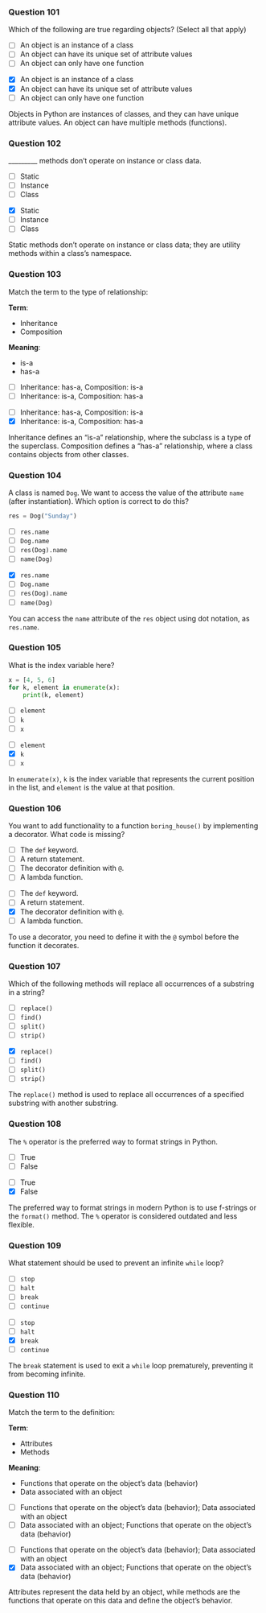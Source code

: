 ### Question 101 {.question}

Which of the following are true regarding objects? (Select all that apply)

::: {.r-stack}

::: {.absolute .left-0 .top-0 width=100%}
- [ ] An object is an instance of a class
- [ ] An object can have its unique set of attribute values
- [ ] An object can only have one function
:::

::: {.fragment .fade-in .absolute .left-0 .top-0 width=100%}
- [x] An object is an instance of a class
- [x] An object can have its unique set of attribute values
- [ ] An object can only have one function


::: {.explanation}
Objects in Python are instances of classes, and they can have unique attribute values. An object can have multiple methods (functions).
:::
:::
:::

### Question 102 {.question}

_________ methods don’t operate on instance or class data.

::: {.r-stack}

::: {.absolute .left-0 .top-0 width=100%}
- [ ] Static
- [ ] Instance
- [ ] Class
:::

::: {.fragment .fade-in .absolute .left-0 .top-0 width=100%}
- [x] Static
- [ ] Instance
- [ ] Class


::: {.explanation}
Static methods don’t operate on instance or class data; they are utility methods within a class’s namespace.
:::
:::
:::

### Question 103 {.question}

::: {.smaller-80}
Match the term to the type of relationship:

**Term**:

- Inheritance
- Composition

**Meaning**:

- is-a
- has-a

::: {.r-stack}

::: {.absolute .left-0 .top-0 width=100%}
- [ ] Inheritance: has-a, Composition: is-a
- [ ] Inheritance: is-a, Composition: has-a
:::

::: {.fragment .fade-in .absolute .left-0 .top-0 width=100%}
- [ ] Inheritance: has-a, Composition: is-a
- [x] Inheritance: is-a, Composition: has-a


::: {.explanation}
Inheritance defines an "is-a" relationship, where the subclass is a type of the superclass. Composition defines a "has-a" relationship, where a class contains objects from other classes.
:::
:::
:::
:::

### Question 104 {.question}

A class is named `Dog`. We want to access the value of the attribute `name` (after instantiation). Which option is correct to do this?

```python
res = Dog("Sunday")
```

::: {.r-stack}

::: {.absolute .left-0 .top-0 width=100%}
- [ ] `res.name`
- [ ] `Dog.name`
- [ ] `res(Dog).name`
- [ ] `name(Dog)`
:::

::: {.fragment .fade-in .absolute .left-0 .top-0 width=100%}
- [x] `res.name`
- [ ] `Dog.name`
- [ ] `res(Dog).name`
- [ ] `name(Dog)`


::: {.explanation}
You can access the `name` attribute of the `res` object using dot notation, as `res.name`.
:::
:::
:::

### Question 105 {.question}

What is the index variable here?

```python
x = [4, 5, 6]
for k, element in enumerate(x):
    print(k, element)
```

::: {.r-stack}

::: {.absolute .left-0 .top-0 width=100%}
- [ ] `element`
- [ ] `k`
- [ ] `x`
:::

::: {.fragment .fade-in .absolute .left-0 .top-0 width=100%}
- [ ] `element`
- [x] `k`
- [ ] `x`


::: {.explanation}
In `enumerate(x)`, `k` is the index variable that represents the current position in the list, and `element` is the value at that position.
:::
:::
:::

### Question 106 {.question}

You want to add functionality to a function `boring_house()` by implementing a decorator. What code is missing?

::: {.r-stack}

::: {.absolute .left-0 .top-0 width=100%}
- [ ] The `def` keyword.
- [ ] A return statement.
- [ ] The decorator definition with `@`.
- [ ] A lambda function.
:::

::: {.fragment .fade-in .absolute .left-0 .top-0 width=100%}
- [ ] The `def` keyword.
- [ ] A return statement.
- [x] The decorator definition with `@`.
- [ ] A lambda function.


::: {.explanation}
To use a decorator, you need to define it with the `@` symbol before the function it decorates.
:::
:::
:::

### Question 107 {.question}

Which of the following methods will replace all occurrences of a substring in a string?

::: {.r-stack}

::: {.absolute .left-0 .top-0 width=100%}
- [ ] `replace()`
- [ ] `find()`
- [ ] `split()`
- [ ] `strip()`
:::

::: {.fragment .fade-in .absolute .left-0 .top-0 width=100%}
- [x] `replace()`
- [ ] `find()`
- [ ] `split()`
- [ ] `strip()`


::: {.explanation}
The `replace()` method is used to replace all occurrences of a specified substring with another substring.
:::
:::
:::

### Question 108 {.question}

The `%` operator is the preferred way to format strings in Python.

::: {.r-stack}

::: {.absolute .left-0 .top-0 width=100%}
- [ ] True
- [ ] False
:::

::: {.fragment .fade-in .absolute .left-0 .top-0 width=100%}
- [ ] True
- [x] False


::: {.explanation}
The preferred way to format strings in modern Python is to use f-strings or the `format()` method. The `%` operator is considered outdated and less flexible.
:::
:::
:::

### Question 109 {.question}

What statement should be used to prevent an infinite `while` loop?

::: {.r-stack}

::: {.absolute .left-0 .top-0 width=100%}
- [ ] `stop`
- [ ] `halt`
- [ ] `break`
- [ ] `continue`
:::

::: {.fragment .fade-in .absolute .left-0 .top-0 width=100%}
- [ ] `stop`
- [ ] `halt`
- [x] `break`
- [ ] `continue`


::: {.explanation}
The `break` statement is used to exit a `while` loop prematurely, preventing it from becoming infinite.
:::
:::
:::

### Question 110 {.question}

::: {.smaller-75}
Match the term to the definition:

**Term**:

- Attributes
- Methods

**Meaning**:

- Functions that operate on the object’s data (behavior)
- Data associated with an object

::: {.r-stack}

::: {.absolute .left-0 .top-0 width=100%}
- [ ] Functions that operate on the object’s data (behavior); Data associated with an object
- [ ] Data associated with an object; Functions that operate on the object’s data (behavior)
:::

::: {.fragment .fade-in .absolute .left-0 .top-0 width=100%}
- [ ] Functions that operate on the object’s data (behavior); Data associated with an object
- [x] Data associated with an object; Functions that operate on the object’s data (behavior)


::: {.explanation}
Attributes represent the data held by an object, while methods are the functions that operate on this data and define the object's behavior.
:::
:::
:::
:::

